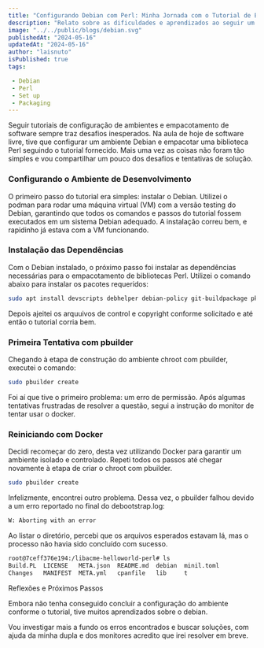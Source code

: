 ```yaml
---
title: "Configurando Debian com Perl: Minha Jornada com o Tutorial de Empacotamento"
description: "Relato sobre as dificuldades e aprendizados ao seguir um tutorial de empacotamento de bibliotecas Perl para o Debian."
image: "../../public/blogs/debian.svg"
publishedAt: "2024-05-16"
updatedAt: "2024-05-16"
author: "laisnuto"
isPublished: true
tags:

 - Debian
 - Perl
 - Set up
 - Packaging
---
```


Seguir tutoriais de configuração de ambientes e empacotamento de software sempre traz desafios inesperados. Na aula de hoje de software livre, tive que configurar um ambiente Debian e empacotar uma biblioteca Perl seguindo o tutorial fornecido. Mais uma vez as coisas não foram tão simples e vou compartilhar um pouco dos desafios e tentativas de solução.


### Configurando o Ambiente de Desenvolvimento

O primeiro passo do tutorial era simples: instalar o Debian. Utilizei o podman para rodar uma máquina virtual (VM) com a versão testing do Debian, garantindo que todos os comandos e passos do tutorial fossem executados em um sistema Debian adequado. A instalação correu bem, e rapidinho já estava com a VM funcionando.


### Instalação das Dependências

Com o Debian instalado, o próximo passo foi instalar as dependências necessárias para o empacotamento de bibliotecas Perl. Utilizei o comando abaixo para instalar os pacotes requeridos:
```bash
sudo apt install devscripts debhelper debian-policy git-buildpackage pkg-perl-tools
```

Depois ajeitei os arquuivos de control e copyright conforme solicitado e até então o tutorial corria bem.


### Primeira Tentativa com pbuilder

Chegando à etapa de construção do ambiente chroot com pbuilder, executei o comando:

```bash
sudo pbuilder create
```

Foi aí que tive o primeiro problema: um erro de permissão. Após algumas tentativas frustradas de resolver a questão, segui a instrução do monitor de tentar usar o docker.


### Reiniciando com Docker

Decidi recomeçar do zero, desta vez utilizando Docker para garantir um ambiente isolado e controlado. Repeti todos os passos até chegar novamente à etapa de criar o chroot com pbuilder.

```bash
sudo pbuilder create
```
Infelizmente, encontrei outro problema. Dessa vez, o pbuilder falhou devido a um erro reportado no final do debootstrap.log:

```bash
W: Aborting with an error
```

Ao listar o diretório, percebi que os arquivos esperados estavam lá, mas o processo não havia sido concluído com sucesso.

```bash
root@7ceff376e194:/libacme-helloworld-perl# ls
Build.PL  LICENSE   META.json  README.md  debian  minil.toml
Changes   MANIFEST  META.yml   cpanfile   lib	  t
```

Reflexões e Próximos Passos

Embora não tenha conseguido concluir a configuração do ambiente conforme o tutorial, tive muitos aprendizados sobre o debian.

Vou investigar mais a fundo os erros encontrados e buscar soluções, com ajuda da minha dupla e dos monitores acredito que irei resolver em breve. 
